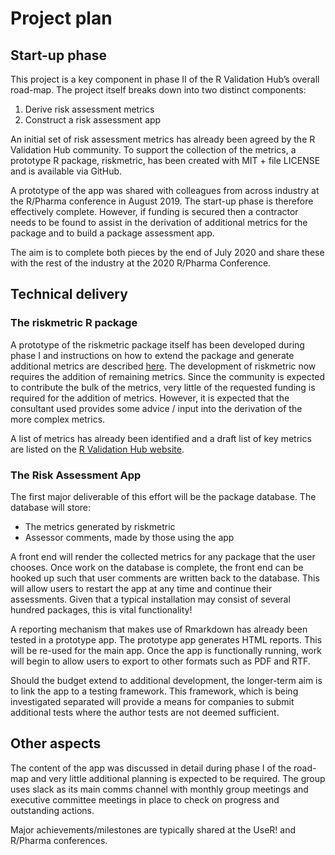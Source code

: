 # Project plan

## Start-up phase
<!--
Covering the planning phase, this section should provide a relatively detailed plan of how work will start on the project. This section is important because projects need to get up and running quickly.


 - [ ] Setting up collaboration platform inc. code for contributors etc.
 - [ ] Licence decisions
 - [ ] Reporting framework
-->
This project is a key component in phase II of the R Validation Hub's overall road-map.  The project itself breaks down into two distinct components:

1. Derive risk assessment metrics
2. Construct a risk assessment app

An initial set of risk assessment metrics has already been agreed by the R Validation Hub community.  To support the collection of the metrics, a prototype R package, riskmetric, has been created with MIT + file LICENSE and is available via GitHub.

A prototype of the app was shared with colleagues from across industry at the R/Pharma conference in August 2019.  The start-up phase is therefore effectively complete.  However, if funding is secured then a contractor needs to be found to assist in the derivation of additional metrics for the package and to build a package assessment app.

The aim is to complete both pieces by the end of July 2020 and share these with the rest of the industry at the 2020 R/Pharma Conference.

## Technical delivery
<!--
Covering the actual delivery of the project this section should provide at least a high-level the implementation. 

Including target dates is really important as you need to be committed and the ISC need to have a means of tracking delivery
-->
### The riskmetric R package

A prototype of the riskmetric package itself has been developed during phase I and instructions on how to extend the package and generate additional metrics are described [here](https://pharmar.github.io/riskmetric/articles/extending-riskmetric.html).  The development of riskmetric now requires the addition of remaining metrics.  Since the community is expected to contribute the bulk of the metrics, very little of the requested funding is required for the addition of metrics.  However, it is expected that the consultant used provides some advice / input into the derivation of the more complex metrics.

A list of metrics has already been identified and a draft list of key metrics are listed on the [R Validation Hub website](https://www.pharmar.org/packages/).  

### The Risk Assessment App

The first major deliverable of this effort will be the package database.  The database will store: 

* The metrics generated by riskmetric
* Assessor comments, made by those using the app

A front end will render the collected metrics for any package that the user chooses.  Once work on the database is complete, the front end can be hooked up such that user comments are written back to the database.  This will allow users to restart the app at any time and continue their assessments.  Given that a typical installation may consist of several hundred packages, this is vital functionality!

A reporting mechanism that makes use of Rmarkdown has already been tested in a prototype app.  The prototype app generates HTML reports.  This will be re-used for the main app.  Once the app is functionally running, work will begin to allow users to export to other formats such as PDF and RTF.

Should the budget extend to additional development, the longer-term aim is to link the app to a testing framework.  This framework, which is being investigated separated will provide a means for companies to submit additional tests where the author tests are not deemed sufficient.

## Other aspects
<!--
Covering non-technical activities like on-going publicity, paper preparation, discussion groups etc. that might be required to facilitate successful delivery of the project.

 - [ ] Announcement post
 - [ ] Delivery blog post
 - [ ] Twitter
 - [ ] UseR!
 - [ ] ISC meetings
-->
The content of the app was discussed in detail during phase I of the road-map and very little additional planning is expected to be required.  The group uses slack as its main comms channel with monthly group meetings and executive committee meetings in place to check on progress and outstanding actions.  

Major achievements/milestones are typically shared at the UseR! and R/Pharma conferences.

